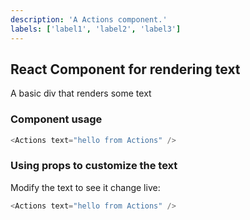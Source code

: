 ```yaml
---
description: 'A Actions component.'
labels: ['label1', 'label2', 'label3']
---
```



## React Component for rendering text

A basic div that renders some text

### Component usage
```js
<Actions text="hello from Actions" />
```

### Using props to customize the text

Modify the text to see it change live:
```js live
<Actions text="hello from Actions" />
```
